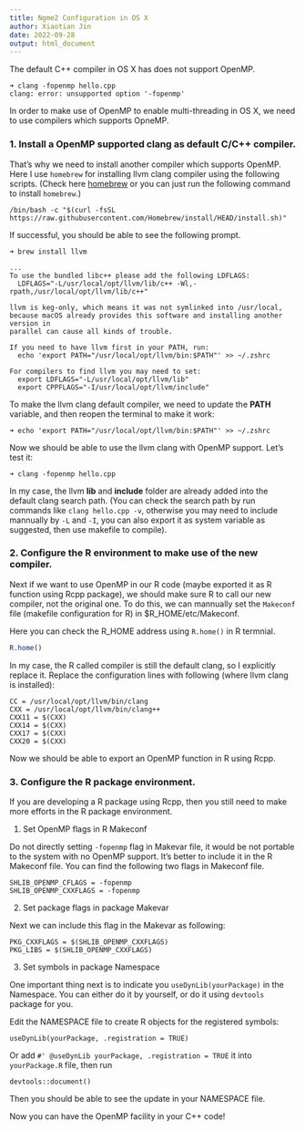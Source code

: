 ```yaml
---
title: Ngme2 Configuration in OS X
author: Xiaotian Jin
date: 2022-09-28
output: html_document
---
```


The default C++ compiler in OS X has does not support OpenMP.

```
➜ clang -fopenmp hello.cpp
clang: error: unsupported option '-fopenmp'
```

In order to make use of OpenMP to enable multi-threading in OS X, we need to
use compilers which supports OpneMP.

### 1. Install a OpenMP supported clang as default C/C++ compiler.

That's why we need to install another compiler which supports OpenMP.
Here I use `homebrew` for installing llvm clang compiler using the following scripts.
(Check here [homebrew](https://brew.sh) or you can just run the following command to install `homebrew`.)

```
/bin/bash -c "$(curl -fsSL https://raw.githubusercontent.com/Homebrew/install/HEAD/install.sh)"
```

If successful, you should be able to see the following prompt.

```
➜ brew install llvm

...
To use the bundled libc++ please add the following LDFLAGS:
  LDFLAGS="-L/usr/local/opt/llvm/lib/c++ -Wl,-rpath,/usr/local/opt/llvm/lib/c++"

llvm is keg-only, which means it was not symlinked into /usr/local,
because macOS already provides this software and installing another version in
parallel can cause all kinds of trouble.

If you need to have llvm first in your PATH, run:
  echo 'export PATH="/usr/local/opt/llvm/bin:$PATH"' >> ~/.zshrc

For compilers to find llvm you may need to set:
  export LDFLAGS="-L/usr/local/opt/llvm/lib"
  export CPPFLAGS="-I/usr/local/opt/llvm/include"
```

To make the llvm clang default compiler, we need to update the **PATH** variable,
and then reopen the terminal to make it work:

```
➜ echo 'export PATH="/usr/local/opt/llvm/bin:$PATH"' >> ~/.zshrc
```

Now we should be able to use the llvm clang with OpenMP support.
Let's test it:


```
➜ clang -fopenmp hello.cpp
```

In my case, the llvm **lib** and **include** folder are already added
into the default clang search path. (You can check the search path by run commands like
`clang hello.cpp -v`, otherwise you may need to include mannually by `-L` and `-I`,
you can also export it as system variable as suggested, then use makefile to compile).

### 2. Configure the R environment to make use of the new compiler.

Next if we want to use OpenMP in our R code (maybe exported it as R function using
Rcpp package), we should make sure R to call our new compiler, not the original one.
To do this, we can mannually set the `Makeconf` file (makefile configuration for R) in
$R_HOME/etc/Makeconf.

Here you can check the R_HOME address using `R.home()` in R termnial.

```r
R.home()
```

In my case, the R called compiler is still the default clang, so I explicitly replace it.
Replace the configuration lines with following (where llvm clang is installed):

```
CC = /usr/local/opt/llvm/bin/clang
CXX = /usr/local/opt/llvm/bin/clang++
CXX11 = $(CXX)
CXX14 = $(CXX)
CXX17 = $(CXX)
CXX20 = $(CXX)
```

Now we should be able to export an OpenMP function in R using Rcpp.

### 3. Configure the R package environment.

If you are developing a R package using Rcpp, then you still need to make more efforts in
the R package environment.

1. Set OpenMP flags in R Makeconf

Do not directly setting `-fopenmp` flag in Makevar file, it would be not portable to the system
with no OpenMP support. It's better to include it in the R Makeconf file. You can find the
following two flags in Makeconf file.

```
SHLIB_OPENMP_CFLAGS = -fopenmp
SHLIB_OPENMP_CXXFLAGS = -fopenmp
```

2. Set package flags in package Makevar

Next we can include this flag in the Makevar as following:

```
PKG_CXXFLAGS = $(SHLIB_OPENMP_CXXFLAGS)
PKG_LIBS = $(SHLIB_OPENMP_CXXFLAGS)
```

3. Set symbols in package Namespace

One important thing next is to indicate you `useDynLib(yourPackage)` in the
Namespace. You can either do it by yourself, or do it using `devtools` package for you.

Edit the NAMESPACE file to create R objects for the registered symbols:

```
useDynLib(yourPackage, .registration = TRUE)
```

Or add `#' @useDynLib yourPackage, .registration = TRUE` it into `yourPackage.R` file, then run


```
devtools::document()
```

Then you should be able to see the update in your NAMESPACE file.

Now you can have the OpenMP facility in your C++ code!
